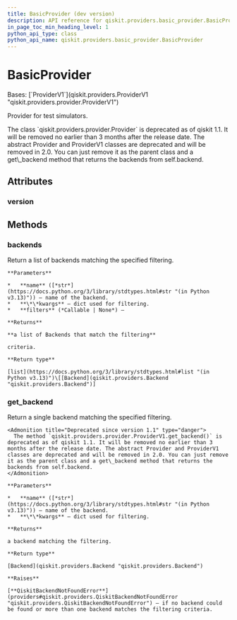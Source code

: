 ```yaml
---
title: BasicProvider (dev version)
description: API reference for qiskit.providers.basic_provider.BasicProvider in the dev version of qiskit
in_page_toc_min_heading_level: 1
python_api_type: class
python_api_name: qiskit.providers.basic_provider.BasicProvider
---
```


# BasicProvider

<Class id="qiskit.providers.basic_provider.BasicProvider" isDedicatedPage={true} github="https://github.com/Qiskit/qiskit/tree/main/qiskit/providers/basic_provider/basic_provider.py#L38-L101" signature="qiskit.providers.basic_provider.BasicProvider" modifiers="class">
  Bases: [`ProviderV1`](qiskit.providers.ProviderV1 "qiskit.providers.provider.ProviderV1")

  Provider for test simulators.

  <Admonition title="Deprecated since version 1.1" type="danger">
    The class `qiskit.providers.provider.Provider` is deprecated as of qiskit 1.1. It will be removed no earlier than 3 months after the release date. The abstract Provider and ProviderV1 classes are deprecated and will be removed in 2.0. You can just remove it as the parent class and a get\_backend method that returns the backends from self.backend.
  </Admonition>

  ## Attributes

  ### version

  <Attribute id="qiskit.providers.basic_provider.BasicProvider.version" attributeValue="1" />

  ## Methods

  ### backends

  <Function id="qiskit.providers.basic_provider.BasicProvider.backends" github="https://github.com/Qiskit/qiskit/tree/main/qiskit/providers/basic_provider/basic_provider.py#L50-L62" signature="backends(name=None, filters=None, **kwargs)">
    Return a list of backends matching the specified filtering.

    **Parameters**

    *   **name** ([*str*](https://docs.python.org/3/library/stdtypes.html#str "(in Python v3.13)")) – name of the backend.
    *   **\*\*kwargs** – dict used for filtering.
    *   **filters** (*Callable | None*) –

    **Returns**

    **a list of Backends that match the filtering**

    criteria.

    **Return type**

    [list](https://docs.python.org/3/library/stdtypes.html#list "(in Python v3.13)")\[[Backend](qiskit.providers.Backend "qiskit.providers.Backend")]
  </Function>

  ### get\_backend

  <Function id="qiskit.providers.basic_provider.BasicProvider.get_backend" github="https://github.com/Qiskit/qiskit/tree/main/qiskit/providers/basic_provider/basic_provider.py#L47-L48" signature="get_backend(name=None, **kwargs)">
    Return a single backend matching the specified filtering.

    <Admonition title="Deprecated since version 1.1" type="danger">
      The method `qiskit.providers.provider.ProviderV1.get_backend()` is deprecated as of qiskit 1.1. It will be removed no earlier than 3 months after the release date. The abstract Provider and ProviderV1 classes are deprecated and will be removed in 2.0. You can just remove it as the parent class and a get\_backend method that returns the backends from self.backend.
    </Admonition>

    **Parameters**

    *   **name** ([*str*](https://docs.python.org/3/library/stdtypes.html#str "(in Python v3.13)")) – name of the backend.
    *   **\*\*kwargs** – dict used for filtering.

    **Returns**

    a backend matching the filtering.

    **Return type**

    [Backend](qiskit.providers.Backend "qiskit.providers.Backend")

    **Raises**

    [**QiskitBackendNotFoundError**](providers#qiskit.providers.QiskitBackendNotFoundError "qiskit.providers.QiskitBackendNotFoundError") – if no backend could be found or more than one backend matches the filtering criteria.
  </Function>
</Class>

